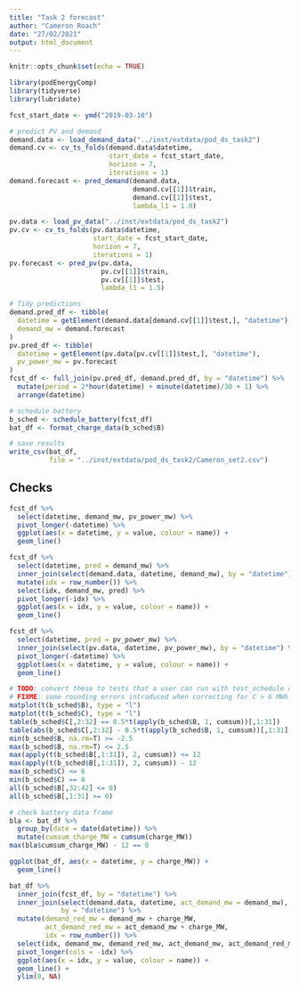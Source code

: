 ```yaml
---
title: "Task 2 forecast"
author: "Cameron Roach"
date: "27/02/2021"
output: html_document
---
```


```r
knitr::opts_chunk$set(echo = TRUE)

library(podEnergyComp)
library(tidyverse)
library(lubridate)

fcst_start_date <- ymd("2019-03-10")

# predict PV and demand
demand.data <- load_demand_data("../inst/extdata/pod_ds_task2")
demand.cv <- cv_ts_folds(demand.data$datetime,
                         start_date = fcst_start_date,
                         horizon = 7, 
                         iterations = 1)
demand.forecast <- pred_demand(demand.data,
                               demand.cv[[1]]$train, 
                               demand.cv[[1]]$test,
                               lambda_l1 = 1.0)

pv.data <- load_pv_data("../inst/extdata/pod_ds_task2")
pv.cv <- cv_ts_folds(pv.data$datetime, 
                     start_date = fcst_start_date,
                     horizon = 7, 
                     iterations = 1)
pv.forecast <- pred_pv(pv.data,
                       pv.cv[[1]]$train,
                       pv.cv[[1]]$test, 
                       lambda_l1 = 1.5)

# Tidy predictions
demand.pred_df <- tibble(
  datetime = getElement(demand.data[demand.cv[[1]]$test,], "datetime"),
  demand_mw = demand.forecast
)
pv.pred_df <- tibble(
  datetime = getElement(pv.data[pv.cv[[1]]$test,], "datetime"),
  pv_power_mw = pv.forecast
)
fcst_df <- full_join(pv.pred_df, demand.pred_df, by = "datetime") %>% 
  mutate(period = 2*hour(datetime) + minute(datetime)/30 + 1) %>% 
  arrange(datetime)

# schedule battery
b_sched <- schedule_battery(fcst_df)
bat_df <- format_charge_data(b_sched$B)

# save results
write_csv(bat_df,
          file = "../inst/extdata/pod_ds_task2/Cameron_set2.csv")
```


## Checks

```r
fcst_df %>% 
  select(datetime, demand_mw, pv_power_mw) %>% 
  pivot_longer(-datetime) %>% 
  ggplot(aes(x = datetime, y = value, colour = name)) +
  geom_line()

fcst_df %>% 
  select(datetime, pred = demand_mw) %>% 
  inner_join(select(demand.data, datetime, demand_mw), by = "datetime") %>% 
  mutate(idx = row_number()) %>% 
  select(idx, demand_mw, pred) %>% 
  pivot_longer(-idx) %>% 
  ggplot(aes(x = idx, y = value, colour = name)) +
  geom_line()

fcst_df %>% 
  select(datetime, pred = pv_power_mw) %>% 
  inner_join(select(pv.data, datetime, pv_power_mw), by = "datetime") %>% 
  pivot_longer(-datetime) %>% 
  ggplot(aes(x = datetime, y = value, colour = name)) + 
  geom_line()

# TODO: convert these to tests that a user can run with test_schedule command
# FIXME: some rounding errors introduced when correcting for C > 6 MWh
matplot(t(b_sched$B), type = "l")
matplot(t(b_sched$C), type = "l")
table(b_sched$C[,2:32] == 0.5*t(apply(b_sched$B, 1, cumsum))[,1:31])
table(abs(b_sched$C[,2:32] - 0.5*t(apply(b_sched$B, 1, cumsum))[,1:31]) < 1e-12)
min(b_sched$B, na.rm=T) >= -2.5
max(b_sched$B, na.rm=T) <= 2.5
max(apply(t(b_sched$B[,1:31]), 2, cumsum)) <= 12
max(apply(t(b_sched$B[,1:31]), 2, cumsum)) - 12
max(b_sched$C) <= 6
min(b_sched$C) == 0
all(b_sched$B[,32:42] <= 0)
all(b_sched$B[,1:31] >= 0)

# check battery data frame
bla <- bat_df %>% 
  group_by(date = date(datetime)) %>% 
  mutate(cumsum_charge_MW = cumsum(charge_MW))
max(bla$cumsum_charge_MW) - 12 == 0

ggplot(bat_df, aes(x = datetime, y = charge_MW)) + 
  geom_line()

bat_df %>% 
  inner_join(fcst_df, by = "datetime") %>% 
  inner_join(select(demand.data, datetime, act_demand_mw = demand_mw), 
             by = "datetime") %>% 
  mutate(demand_red_mw = demand_mw + charge_MW,
         act_demand_red_mw = act_demand_mw + charge_MW,
         idx = row_number()) %>% 
  select(idx, demand_mw, demand_red_mw, act_demand_mw, act_demand_red_mw) %>% 
  pivot_longer(cols = -idx) %>% 
  ggplot(aes(x = idx, y = value, colour = name)) +
  geom_line() +
  ylim(0, NA)
```
